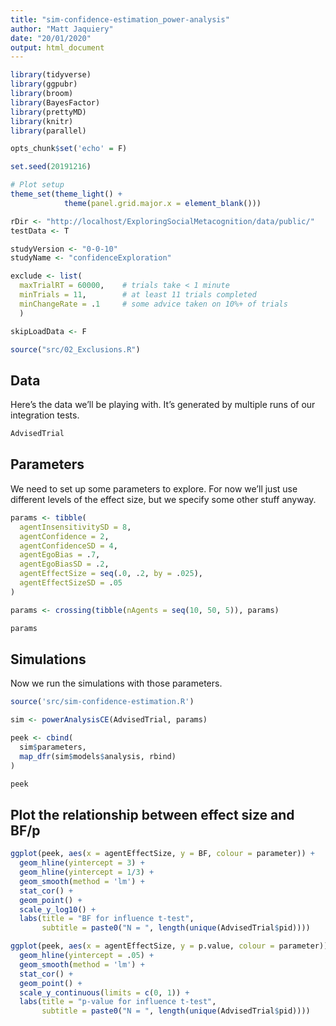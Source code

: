 ```yaml
---
title: "sim-confidence-estimation_power-analysis"
author: "Matt Jaquiery"
date: "20/01/2020"
output: html_document
---
```


```r
library(tidyverse)
library(ggpubr)
library(broom)
library(BayesFactor)
library(prettyMD)
library(knitr)
library(parallel)

opts_chunk$set('echo' = F)

set.seed(20191216)

# Plot setup
theme_set(theme_light() + 
            theme(panel.grid.major.x = element_blank()))

rDir <- "http://localhost/ExploringSocialMetacognition/data/public/"
testData <- T

studyVersion <- "0-0-10"
studyName <- "confidenceExploration"

exclude <- list(
  maxTrialRT = 60000,    # trials take < 1 minute
  minTrials = 11,        # at least 11 trials completed
  minChangeRate = .1     # some advice taken on 10%+ of trials
  ) 

skipLoadData <- F

source("src/02_Exclusions.R")

```

## Data 

Here's the data we'll be playing with. It's generated by multiple runs of our integration tests.

```r

AdvisedTrial

```

## Parameters

We need to set up some parameters to explore. For now we'll just use different levels of the effect size, but we specify some other stuff anyway.

```r

params <- tibble(
  agentInsensitivitySD = 8,
  agentConfidence = 2,
  agentConfidenceSD = 4,
  agentEgoBias = .7, 
  agentEgoBiasSD = .2,
  agentEffectSize = seq(.0, .2, by = .025),
  agentEffectSizeSD = .05
)

params <- crossing(tibble(nAgents = seq(10, 50, 5)), params)

params

```

## Simulations

Now we run the simulations with those parameters.

```r
source('src/sim-confidence-estimation.R')

sim <- powerAnalysisCE(AdvisedTrial, params)

peek <- cbind(
  sim$parameters,
  map_dfr(sim$models$analysis, rbind)
)

peek

```

## Plot the relationship between effect size and BF/p

```r

ggplot(peek, aes(x = agentEffectSize, y = BF, colour = parameter)) +
  geom_hline(yintercept = 3) + 
  geom_hline(yintercept = 1/3) +
  geom_smooth(method = 'lm') +
  stat_cor() + 
  geom_point() +
  scale_y_log10() +
  labs(title = "BF for influence t-test",
       subtitle = paste0("N = ", length(unique(AdvisedTrial$pid))))

ggplot(peek, aes(x = agentEffectSize, y = p.value, colour = parameter)) +
  geom_hline(yintercept = .05) + 
  geom_smooth(method = 'lm') +
  stat_cor() + 
  geom_point() +
  scale_y_continuous(limits = c(0, 1)) +
  labs(title = "p-value for influence t-test",
       subtitle = paste0("N = ", length(unique(AdvisedTrial$pid))))

```
